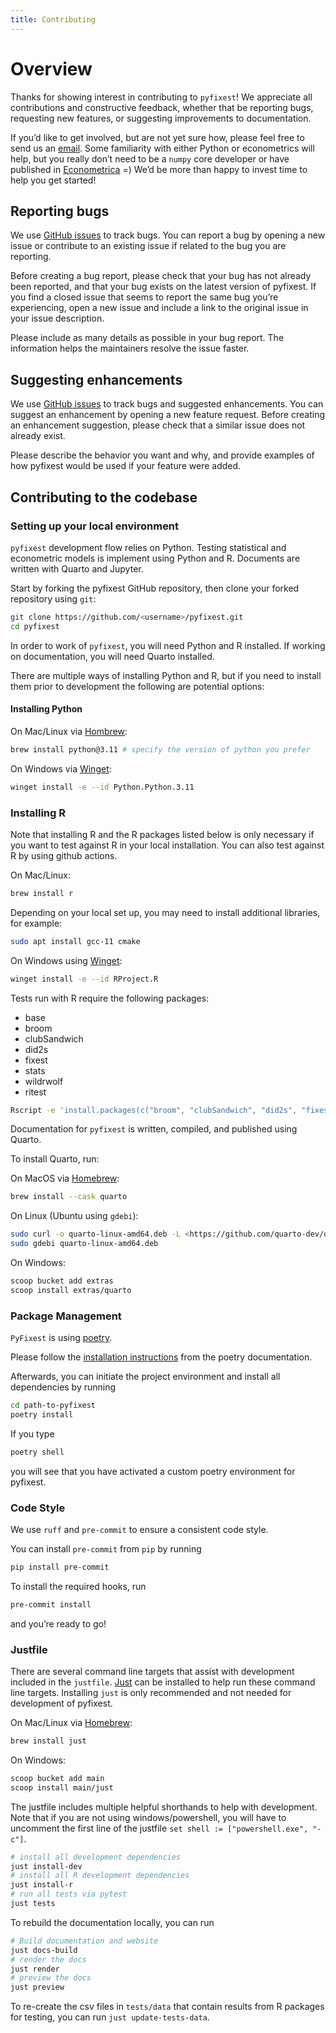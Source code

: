 ```yaml
---
title: Contributing
---
```


# Overview

Thanks for showing interest in contributing to `pyfixest`! We appreciate all
contributions and constructive feedback, whether that be reporting bugs, requesting
new features, or suggesting improvements to documentation.

If you'd like to get involved, but are not yet sure how, please feel free to send us an [email](alexander-fischer1801@t-online.de). Some familiarity with
either Python or econometrics will help, but you really don't need to be a `numpy` core developer or have published in [Econometrica](https://onlinelibrary.wiley.com/journal/14680262) =) We'd be more than happy to invest time to help you get started!

## Reporting bugs

We use [GitHub issues](https://github.com/py-econometrics/pyfixest/issues) to track bugs. You can report a bug by opening a new issue or contribute to an existing issue if
related to the bug you are reporting.

Before creating a bug report, please check that your bug has not already been reported, and that your bug exists on the latest version of pyfixest. If you find a closed issue that seems to report the same bug you're experiencing, open a new issue and include a link to the original issue in your issue description.

Please include as many details as possible in your bug report. The information helps the maintainers resolve the issue faster.

## Suggesting enhancements

We use [GitHub issues](https://github.com/py-econometrics/pyfixest/issues?q=is%3Aissue+is%3Aopen+label%3Aenhancement) to track bugs and suggested enhancements. You can suggest an enhancement by opening a new feature request. Before creating an enhancement suggestion, please check that a similar issue does not already exist.

Please describe the behavior you want and why, and provide examples of how pyfixest would be used if your feature were added.

## Contributing to the codebase

### Setting up your local environment

`pyfixest` development flow relies on Python. Testing statistical and econometric
models is implement using Python and R. Documents are written with Quarto and
Jupyter.

Start by forking the pyfixest GitHub repository, then clone your forked repository
using `git`:

```.bash
git clone https://github.com/<username>/pyfixest.git
cd pyfixest
```

In order to work of `pyfixest`, you will need Python and R installed. If working
on documentation, you will need Quarto installed.

There are multiple ways of installing Python and R, but if you need to install
them prior to development the following are potential options:

#### Installing Python

On Mac/Linux via [Hombrew](https://brew.sh/):

```.bash
brew install python@3.11 # specify the version of python you prefer
```

On Windows via [Winget](https://winget.run/pkg/Python/Python.3.11):
```.bash
winget install -e --id Python.Python.3.11
```

### Installing R

Note that installing R and the R packages listed below is only necessary if you want to test against R in your local installation.
You can also test against R by using github actions.

On Mac/Linux:
```.bash
brew install r
```

Depending on your local set up, you may need to install additional libraries, for
example:

```.bash
sudo apt install gcc-11 cmake
```

On Windows using [Winget](https://winget.run/pkg/RProject/R):

```.bash
winget install -e --id RProject.R
```

Tests run with R require the following packages:

- base
- broom
- clubSandwich
- did2s
- fixest
- stats
- wildrwolf
- ritest

```.bash
Rscript -e 'install.packages(c("broom", "clubSandwich", "did2s", "fixest", "wildrwolf"), repos="https://cran.rstudio.com"); install.packages('ritest', repos = c('https://grantmcdermott.r-universe.dev', 'https://cloud.r-project.org'))'
```

Documentation for `pyfixest` is written, compiled, and published using Quarto.

To install Quarto, run:

On MacOS via [Homebrew](https://formulae.brew.sh/cask/quarto#default):

```.bash
brew install --cask quarto
```

On Linux (Ubuntu using `gdebi`):

```.bash
sudo curl -o quarto-linux-amd64.deb -L <https://github.com/quarto-dev/quarto-cli/releases/download/v${QUARTO_VERSION}/quarto-${QUARTO_VERSION}-linux-amd64.deb>
sudo gdebi quarto-linux-amd64.deb
```

On Windows:

```.bash
scoop bucket add extras
scoop install extras/quarto
```

### Package Management

`PyFixest` is using [poetry](https://github.com/python-poetry/poetry).

Please follow the [installation instructions](https://python-poetry.org/docs/#installing-with-the-official-installer) from the poetry documentation.

Afterwards, you can initiate the project environment and install all dependencies by running

```.bash
cd path-to-pyfixest
poetry install
```

If you type
```.bash
poetry shell
```

you will see that you have activated a custom poetry environment for pyfixest.

### Code Style

We use `ruff` and `pre-commit` to ensure a consistent code style.

You can install `pre-commit` from `pip` by running

```.bash
pip install pre-commit
```

To install the required hooks, run

```.bash
pre-commit install
```

and you're ready to go!

### Justfile

There are several command line targets that assist with development included in the
`justfile`. [Just](https://just.systems/) can be installed to help run these
command line targets. Installing `just` is only recommended and not needed for
development of pyfixest.

On Mac/Linux via [Homebrew](https://formulae.brew.sh/formula/just#default):

```.bash
brew install just
```

On Windows:

```.bash
scoop bucket add main
scoop install main/just
```

The justfile includes multiple helpful shorthands to help with development. Note that
if you are not using windows/powershell, you will have to uncomment the first line of the justfile
`set shell := ["powershell.exe", "-c"]`.

```.bash
# install all development dependencies
just install-dev
# install all R development dependencies
just install-r
# run all tests via pytest
just tests
```

To rebuild the documentation locally, you can run

```.bash
# Build documentation and website
just docs-build
# render the docs
just render
# preview the docs
just preview
```

To re-create the csv files in `tests/data` that contain results from R packages for testing, you can run `just update-tests-data`.

